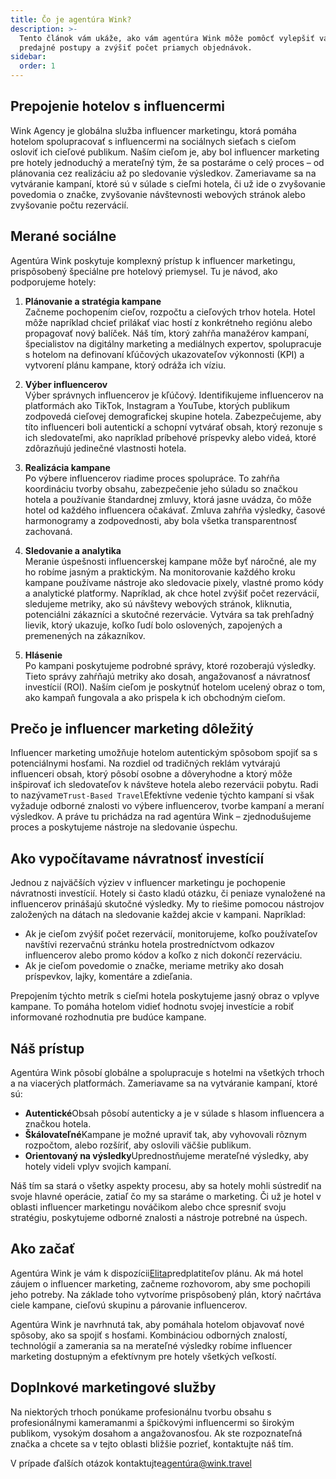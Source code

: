 ```yaml
---
title: Čo je agentúra Wink?
description: >-
  Tento článok vám ukáže, ako vám agentúra Wink môže pomôcť vylepšiť vaše
  predajné postupy a zvýšiť počet priamych objednávok.
sidebar:
  order: 1
---
```


## Prepojenie hotelov s influencermi

Wink Agency je globálna služba influencer marketingu, ktorá pomáha hotelom spolupracovať s influencermi na sociálnych sieťach s cieľom osloviť ich cieľové publikum. Naším cieľom je, aby bol influencer marketing pre hotely jednoduchý a merateľný tým, že sa postaráme o celý proces – od plánovania cez realizáciu až po sledovanie výsledkov. Zameriavame sa na vytváranie kampaní, ktoré sú v súlade s cieľmi hotela, či už ide o zvyšovanie povedomia o značke, zvyšovanie návštevnosti webových stránok alebo zvyšovanie počtu rezervácií.

## Merané sociálne

Agentúra Wink poskytuje komplexný prístup k influencer marketingu, prispôsobený špeciálne pre hotelový priemysel. Tu je návod, ako podporujeme hotely:

1. **Plánovanie a stratégia kampane**\
   Začneme pochopením cieľov, rozpočtu a cieľových trhov hotela. Hotel môže napríklad chcieť prilákať viac hostí z konkrétneho regiónu alebo propagovať nový balíček. Náš tím, ktorý zahŕňa manažérov kampaní, špecialistov na digitálny marketing a mediálnych expertov, spolupracuje s hotelom na definovaní kľúčových ukazovateľov výkonnosti (KPI) a vytvorení plánu kampane, ktorý odráža ich víziu.

2. **Výber influencerov**\
   Výber správnych influencerov je kľúčový. Identifikujeme influencerov na platformách ako TikTok, Instagram a YouTube, ktorých publikum zodpovedá cieľovej demografickej skupine hotela. Zabezpečujeme, aby títo influenceri boli autentickí a schopní vytvárať obsah, ktorý rezonuje s ich sledovateľmi, ako napríklad príbehové príspevky alebo videá, ktoré zdôrazňujú jedinečné vlastnosti hotela.

3. **Realizácia kampane**\
   Po výbere influencerov riadime proces spolupráce. To zahŕňa koordináciu tvorby obsahu, zabezpečenie jeho súladu so značkou hotela a používanie štandardnej zmluvy, ktorá jasne uvádza, čo môže hotel od každého influencera očakávať. Zmluva zahŕňa výsledky, časové harmonogramy a zodpovednosti, aby bola všetka transparentnosť zachovaná.

4. **Sledovanie a analytika**\
   Meranie úspešnosti influencerskej kampane môže byť náročné, ale my ho robíme jasným a praktickým. Na monitorovanie každého kroku kampane používame nástroje ako sledovacie pixely, vlastné promo kódy a analytické platformy. Napríklad, ak chce hotel zvýšiť počet rezervácií, sledujeme metriky, ako sú návštevy webových stránok, kliknutia, potenciálni zákazníci a skutočné rezervácie. Vytvára sa tak prehľadný lievik, ktorý ukazuje, koľko ľudí bolo oslovených, zapojených a premenených na zákazníkov.

5. **Hlásenie**\
   Po kampani poskytujeme podrobné správy, ktoré rozoberajú výsledky. Tieto správy zahŕňajú metriky ako dosah, angažovanosť a návratnosť investícií (ROI). Naším cieľom je poskytnúť hotelom ucelený obraz o tom, ako kampaň fungovala a ako prispela k ich obchodným cieľom.

## Prečo je influencer marketing dôležitý

Influencer marketing umožňuje hotelom autentickým spôsobom spojiť sa s potenciálnymi hosťami. Na rozdiel od tradičných reklám vytvárajú influenceri obsah, ktorý pôsobí osobne a dôveryhodne a ktorý môže inšpirovať ich sledovateľov k návšteve hotela alebo rezervácii pobytu. Radi to nazývame`Trust-Based Travel`Efektívne vedenie týchto kampaní si však vyžaduje odborné znalosti vo výbere influencerov, tvorbe kampaní a meraní výsledkov. A práve tu prichádza na rad agentúra Wink – zjednodušujeme proces a poskytujeme nástroje na sledovanie úspechu.

## Ako vypočítavame návratnosť investícií

Jednou z najväčších výziev v influencer marketingu je pochopenie návratnosti investícií. Hotely si často kladú otázku, či peniaze vynaložené na influencerov prinášajú skutočné výsledky. My to riešime pomocou nástrojov založených na dátach na sledovanie každej akcie v kampani. Napríklad:

* Ak je cieľom zvýšiť počet rezervácií, monitorujeme, koľko používateľov navštívi rezervačnú stránku hotela prostredníctvom odkazov influencerov alebo promo kódov a koľko z nich dokončí rezerváciu.
* Ak je cieľom povedomie o značke, meriame metriky ako dosah príspevkov, lajky, komentáre a zdieľania.

Prepojením týchto metrík s cieľmi hotela poskytujeme jasný obraz o vplyve kampane. To pomáha hotelom vidieť hodnotu svojej investície a robiť informované rozhodnutia pre budúce kampane.

## Náš prístup

Agentúra Wink pôsobí globálne a spolupracuje s hotelmi na všetkých trhoch a na viacerých platformách. Zameriavame sa na vytváranie kampaní, ktoré sú:

* **Autentické**Obsah pôsobí autenticky a je v súlade s hlasom influencera a značkou hotela.
* **Škálovateľné**Kampane je možné upraviť tak, aby vyhovovali rôznym rozpočtom, alebo rozšíriť, aby oslovili väčšie publikum.
* **Orientovaný na výsledky**Uprednostňujeme merateľné výsledky, aby hotely videli vplyv svojich kampaní.

Náš tím sa stará o všetky aspekty procesu, aby sa hotely mohli sústrediť na svoje hlavné operácie, zatiaľ čo my sa staráme o marketing. Či už je hotel v oblasti influencer marketingu nováčikom alebo chce spresniť svoju stratégiu, poskytujeme odborné znalosti a nástroje potrebné na úspech.

## Ako začať

Agentúra Wink je vám k dispozícii[Elita](/managed-social/what-is-managed-social/#subscription-tiers)predplatiteľov plánu.
Ak má hotel záujem o influencer marketing, začneme rozhovorom, aby sme pochopili jeho potreby. Na základe toho vytvoríme prispôsobený plán, ktorý načrtáva ciele kampane, cieľovú skupinu a párovanie influencerov.

Agentúra Wink je navrhnutá tak, aby pomáhala hotelom objavovať nové spôsoby, ako sa spojiť s hosťami. Kombináciou odborných znalostí, technológií a zamerania sa na merateľné výsledky robíme influencer marketing dostupným a efektívnym pre hotely všetkých veľkostí.

## Doplnkové marketingové služby

Na niektorých trhoch ponúkame profesionálnu tvorbu obsahu s profesionálnymi kameramanmi a špičkovými influencermi so širokým publikom, vysokým dosahom a angažovanosťou. Ak ste rozpoznateľná značka a chcete sa v tejto oblasti bližšie pozrieť, kontaktujte náš tím.

V prípade ďalších otázok kontaktujte[agentúra@wink.travel](mailto://agency@wink.travel)

